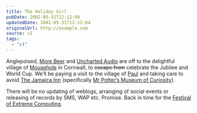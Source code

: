 ```yaml
---
title: The Holiday Girl
pubDate: 2002-05-31T12:12:04
updatedDate: 2002-05-31T12:12:04
originalUrl: http://example.com
source: v1
tags:
  - "v1"
---
```


Anglepoised, [More Beer][1] and [Uncharted Audio][2] are off to the delightful village of [Mousehole][3] in Cornwall, to <s>escape from</s> celebrate the Jubilee and World Cup. We&#8217;ll be paying a visit to the village of [Paul][4] and taking care to avoid [The Jamaica Inn][5] (specifically [Mr Potter&#8217;s Museum of Curiosity][6]).

There will be no updating of weblogs, arranging of social events or releasing of records by SMS, WAP etc. Promise. Back in time for the [Festival of Extreme Computing][7].

[1]: http://groups.yahoo.com/group/morebeer/ "More Beer: a mailing list"
[2]: http://www.unchartedaudio.com/ "Uncharted Audio: a record label"
[3]: http://www.cornishlight.co.uk/mousehole.htm "Mousehole: A short guide with pictures by Cornish Light"
[4]: http://www.cornwall-info.co.uk/towns.asp?town=Penzance "Paul: Torched by Spanish ships in 1595"
[5]: http://www.jamaicainn.co.uk/ "The Jamaica Inn"
[6]: http://www.jamaicainn.co.uk/PotterMuseum.htm "Mr Potter's Museum of Curiosity"
[7]: http://www.xcom2002.com/ "Extreme Computing 2002 (should be back in time for it, anyway. not necessarily attending)"
